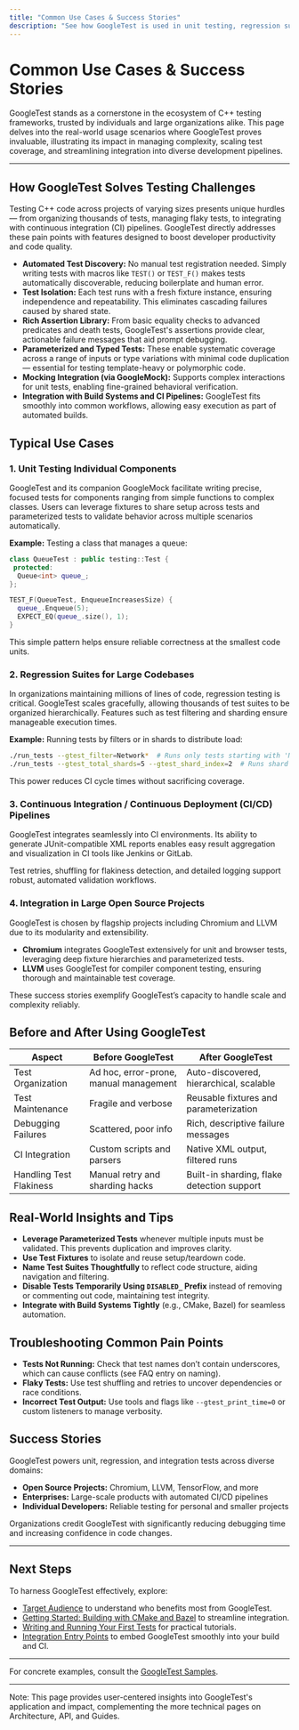```yaml
---
title: "Common Use Cases & Success Stories"
description: "See how GoogleTest is used in unit testing, regression suites, CI/CD pipelines, and integration with large open source projects like Chromium and LLVM. Learn what kinds of testing pain points it resolves at scale."
---
```


# Common Use Cases & Success Stories

GoogleTest stands as a cornerstone in the ecosystem of C++ testing frameworks, trusted by individuals and large organizations alike. This page delves into the real-world usage scenarios where GoogleTest proves invaluable, illustrating its impact in managing complexity, scaling test coverage, and streamlining integration into diverse development pipelines.

---

## How GoogleTest Solves Testing Challenges

Testing C++ code across projects of varying sizes presents unique hurdles — from organizing thousands of tests, managing flaky tests, to integrating with continuous integration (CI) pipelines. GoogleTest directly addresses these pain points with features designed to boost developer productivity and code quality.

- **Automated Test Discovery:** No manual test registration needed. Simply writing tests with macros like `TEST()` or `TEST_F()` makes tests automatically discoverable, reducing boilerplate and human error.
- **Test Isolation:** Each test runs with a fresh fixture instance, ensuring independence and repeatability. This eliminates cascading failures caused by shared state.
- **Rich Assertion Library:** From basic equality checks to advanced predicates and death tests, GoogleTest's assertions provide clear, actionable failure messages that aid prompt debugging.
- **Parameterized and Typed Tests:** These enable systematic coverage across a range of inputs or type variations with minimal code duplication — essential for testing template-heavy or polymorphic code.
- **Mocking Integration (via GoogleMock):** Supports complex interactions for unit tests, enabling fine-grained behavioral verification.
- **Integration with Build Systems and CI Pipelines:** GoogleTest fits smoothly into common workflows, allowing easy execution as part of automated builds.


## Typical Use Cases

### 1. Unit Testing Individual Components

GoogleTest and its companion GoogleMock facilitate writing precise, focused tests for components ranging from simple functions to complex classes. Users can leverage fixtures to share setup across tests and parameterized tests to validate behavior across multiple scenarios automatically.

**Example:** Testing a class that manages a queue:

```cpp
class QueueTest : public testing::Test {
 protected:
  Queue<int> queue_;
};

TEST_F(QueueTest, EnqueueIncreasesSize) {
  queue_.Enqueue(5);
  EXPECT_EQ(queue_.size(), 1);
}
```

This simple pattern helps ensure reliable correctness at the smallest code units.

### 2. Regression Suites for Large Codebases

In organizations maintaining millions of lines of code, regression testing is critical. GoogleTest scales gracefully, allowing thousands of test suites to be organized hierarchically. Features such as test filtering and sharding ensure manageable execution times.

**Example:** Running tests by filters or in shards to distribute load:

```bash
./run_tests --gtest_filter=Network*  # Runs only tests starting with 'Network'
./run_tests --gtest_total_shards=5 --gtest_shard_index=2  # Runs shard #2 of 5
```

This power reduces CI cycle times without sacrificing coverage.

### 3. Continuous Integration / Continuous Deployment (CI/CD) Pipelines

GoogleTest integrates seamlessly into CI environments. Its ability to generate JUnit-compatible XML reports enables easy result aggregation and visualization in CI tools like Jenkins or GitLab.

Test retries, shuffling for flakiness detection, and detailed logging support robust, automated validation workflows.

### 4. Integration in Large Open Source Projects

GoogleTest is chosen by flagship projects including Chromium and LLVM due to its modularity and extensibility.

- **Chromium** integrates GoogleTest extensively for unit and browser tests, leveraging deep fixture hierarchies and parameterized tests.
- **LLVM** uses GoogleTest for compiler component testing, ensuring thorough and maintainable test coverage.

These success stories exemplify GoogleTest’s capacity to handle scale and complexity reliably.

## Before and After Using GoogleTest

| Aspect                  | Before GoogleTest                         | After GoogleTest                            |
|-------------------------|-----------------------------------------|--------------------------------------------|
| Test Organization       | Ad hoc, error-prone, manual management  | Auto-discovered, hierarchical, scalable    |
| Test Maintenance        | Fragile and verbose                       | Reusable fixtures and parameterization     |
| Debugging Failures      | Scattered, poor info                      | Rich, descriptive failure messages          |
| CI Integration          | Custom scripts and parsers                | Native XML output, filtered runs             |
| Handling Test Flakiness | Manual retry and sharding hacks           | Built-in sharding, flake detection support  |

## Real-World Insights and Tips

- **Leverage Parameterized Tests** whenever multiple inputs must be validated. This prevents duplication and improves clarity.
- **Use Test Fixtures** to isolate and reuse setup/teardown code.
- **Name Test Suites Thoughtfully** to reflect code structure, aiding navigation and filtering.
- **Disable Tests Temporarily Using `DISABLED_` Prefix** instead of removing or commenting out code, maintaining test integrity.
- **Integrate with Build Systems Tightly** (e.g., CMake, Bazel) for seamless automation.

## Troubleshooting Common Pain Points

- **Tests Not Running:** Check that test names don’t contain underscores, which can cause conflicts (see FAQ entry on naming).
- **Flaky Tests:** Use test shuffling and retries to uncover dependencies or race conditions.
- **Incorrect Test Output:** Use tools and flags like `--gtest_print_time=0` or custom listeners to manage verbosity.

## Success Stories

GoogleTest powers unit, regression, and integration tests across diverse domains:

- **Open Source Projects:** Chromium, LLVM, TensorFlow, and more
- **Enterprises:** Large-scale products with automated CI/CD pipelines
- **Individual Developers:** Reliable testing for personal and smaller projects

Organizations credit GoogleTest with significantly reducing debugging time and increasing confidence in code changes.

---

## Next Steps

To harness GoogleTest effectively, explore:

- [Target Audience](./audience.md) to understand who benefits most from GoogleTest.
- [Getting Started: Building with CMake and Bazel](../../guides/core-workflows/getting-started-cmake-bazel.md) to streamline integration.
- [Writing and Running Your First Tests](../../guides/core-workflows/writing-first-tests.md) for practical tutorials.
- [Integration Entry Points](../architecture-features/integration-entrypoints.md) to embed GoogleTest smoothly into your build and CI.

---

For concrete examples, consult the [GoogleTest Samples](../../docs/samples.md).


---

<Callout>
Note: This page provides user-centered insights into GoogleTest's application and impact, complementing the more technical pages on Architecture, API, and Guides.
</Callout>
